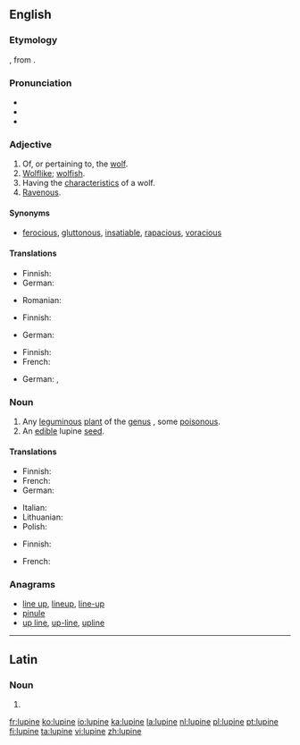 {{also|Lupine}}
==English==
{{rfi}}
{{wikipedia}}
===Etymology===
{{etyl|la}} {{term|lupinus|lupīnus|lang=la}}, from {{term|lupus||wolf|lang=la}}.

===Pronunciation===
* {{IPA|/ˈluː.paɪn/}}
* {{hyphenation|lu|pine}}
* {{rhymes|aɪn}}

===Adjective===
{{en-adj}}

# Of, or pertaining to, the [[wolf]].
# [[wolflike|Wolflike]]; [[wolfish]].
# Having the [[characteristic]]s of a wolf.
# [[ravenous|Ravenous]].

====Synonyms====
* {{sense|ravenous}} [[ferocious]], [[gluttonous]], [[insatiable]], [[rapacious]], [[voracious]]

====Translations====
{{trans-top|wolf-like}}
* Finnish: {{t-|fi|susimainen}}
* German: {{t-|de|wölfisch}}
{{trans-mid}}
* Romanian: {{t-|ro|lupesc}}
{{trans-bottom}}

{{trans-top|having the characteristics of a wolf}}
* Finnish: {{t-|fi|susimainen}}
{{trans-mid}}
* German: {{t-|de|wölfisch}}
{{trans-bottom}}

{{trans-top|ravenous}}
* Finnish: {{t-|fi|ahnas}}
* French: {{t+|fr|vorace}}
{{trans-mid}}
* German: {{t-|de|mit Bärenhunger}}, {{t-|de|unersättlich}}
{{trans-bottom}}

===Noun===
{{rfi}}
{{wikipedia|Lupinus}}
{{wikispecies|Lupinus}}
{{en-noun}}

# Any [[leguminous]] [[plant]] of the [[genus]] {{taxlink|Lupinus|genus}}, some [[poisonous]].
# An [[edible]] lupine [[seed]].

====Translations====
{{trans-top|leguminous plant of genus Lupinus}}
* Finnish: {{t+|fi|lupiini}}
* French: {{t+|fr|lupin|m}}
* German: {{t-|de|Lupine|f}}
{{trans-mid}}
* Italian: {{t+|it|lupino|m}}
* Lithuanian: {{t-|lt|lubinas}}
* Polish: {{t-|pl|łubin|m}}
{{trans-bottom}}

{{trans-top|an edible lupine seed}}
* Finnish: {{t-|fi|lupiininsiemen}}
{{trans-mid}}
* French: {{t+|fr|lupin}}
{{trans-bottom}}

===Anagrams===
* [[line up#English|line up]], [[lineup#English|lineup]], [[line-up#English|line-up]]
* [[pinule#English|pinule]]
* [[up line#English|up line]], [[up-line#English|up-line]], [[upline#English|upline]]

----

==Latin==

===Noun===
{{la-noun-form|lupīne}}

# {{inflection of|lupinus|lupīnus|voc|s|lang=la}}

[[fr:lupine]]
[[ko:lupine]]
[[io:lupine]]
[[ka:lupine]]
[[la:lupine]]
[[nl:lupine]]
[[pl:lupine]]
[[pt:lupine]]
[[fi:lupine]]
[[ta:lupine]]
[[vi:lupine]]
[[zh:lupine]]